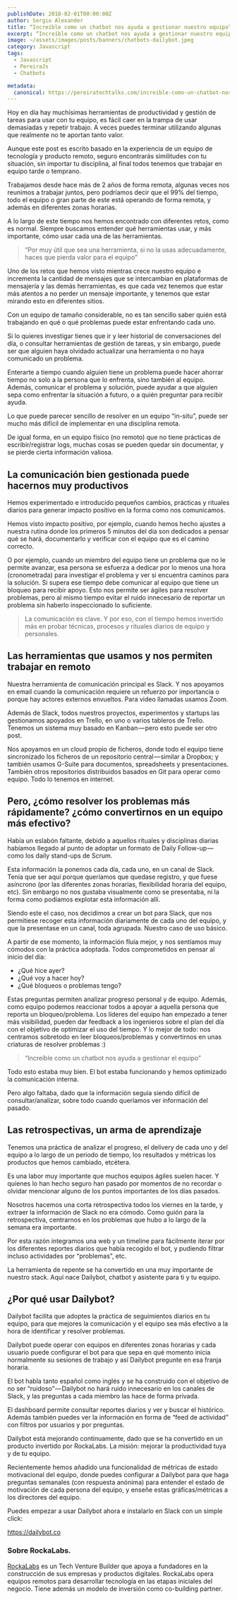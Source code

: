 ```yaml
---
publishDate: 2018-02-01T00:00:00Z
author: Sergio Alexander
title: “Increíble como un chatbot nos ayuda a gestionar nuestro equipo”
excerpt: “Increíble como un chatbot nos ayuda a gestionar nuestro equipo”
image: ~/assets/images/posts/banners/chatbots-dailybot.jpeg
category: Javascript
tags:
  - Javascript
  - PereiraJs
  - Chatbots

metadata:
  canonical: https://pereiratechtalks.com/increible-como-un-chatbot-nos-ayuda-a-gestionar-nuestro-equipo/
---
```


Hoy en día hay muchísimas herramientas de productividad y gestión de tareas para usar con tu equipo, es fácil caer en la trampa de usar demasiadas y repetir trabajo. A veces puedes terminar utilizando algunas que realmente no te aportan tanto valor.

Aunque este post es escrito basado en la experiencia de un equipo de tecnología y producto remoto, seguro encontrarás similitudes con tu situación, sin importar tu disciplina, al final todos tenemos que trabajar en equipo tarde o temprano.

Trabajamos desde hace más de 2 años de forma remota, algunas veces nos reunimos a trabajar juntos, pero podríamos decir que el 99% del tiempo, todo el equipo o gran parte de este está operando de forma remota, y además en diferentes zonas horarias.

A lo largo de este tiempo nos hemos encontrado con diferentes retos, como es normal. Siempre buscamos entender qué herramientas usar, y más importante, cómo usar cada una de las herramientas.

> “Por muy útil que sea una herramienta, si no la usas adecuadamente, haces que pierda valor para el equipo”

Uno de los retos que hemos visto mientras crece nuestro equipo e incrementa la cantidad de mensajes que se intercambian en plataformas de mensajería y las demás herramientas, es que cada vez tenemos que estar más atentos a no perder un mensaje importante, y tenemos que estar mirando esto en diferentes sitios.

Con un equipo de tamaño considerable, no es tan sencillo saber quién está trabajando en qué o qué problemas puede estar enfrentando cada uno.

Si lo quieres investigar tienes que ir y leer historial de conversaciones del día, o consultar herramientas de gestión de tareas, y sin embargo, puede ser que alguien haya olvidado actualizar una herramienta o no haya comunicado un problema.

Enterarte a tiempo cuando alguien tiene un problema puede hacer ahorrar tiempo no solo a la persona que lo enfrenta, sino también al equipo. Además, comunicar el problema y solución, puede ayudar a que alguien sepa como enfrentar la situación a futuro, o a quién preguntar para recibir ayuda.

Lo que puede parecer sencillo de resolver en un equipo “in-situ”, puede ser mucho más difícil de implementar en una disciplina remota.

De igual forma, en un equipo físico (no remoto) que no tiene prácticas de escribir/registrar logs, muchas cosas se pueden quedar sin documentar, y se pierde cierta información valiosa.

## La comunicación bien gestionada puede hacernos muy productivos

Hemos experimentado e introducido pequeños cambios, prácticas y rituales diarios para generar impacto positivo en la forma como nos comunicamos.

Hemos visto impacto positivo, por ejemplo, cuando hemos hecho ajustes a nuestra rutina donde los primeros 5 minutos del día son dedicados a pensar qué se hará, documentarlo y verificar con el equipo que es el camino correcto.

O por ejemplo, cuando un miembro del equipo tiene un problema que no le permite avanzar, esa persona se esfuerza a dedicar por lo menos una hora (cronometrada) para investigar el problema y ver si encuentra caminos para la solución. Si supera ese tiempo debe comunicar al equipo que tiene un bloqueo para recibir apoyo. Esto nos permite ser ágiles para resolver problemas, pero al mismo tiempo evitar el ruido innecesario de reportar un problema sin haberlo inspeccionado lo suficiente.

> La comunicación es clave. Y por eso, con el tiempo hemos invertido más en probar técnicas, procesos y rituales diarios de equipo y personales.

## Las herramientas que usamos y nos permiten trabajar en remoto

Nuestra herramienta de comunicación principal es Slack. Y nos apoyamos en email cuando la comunicación requiere un refuerzo por importancia o porque hay actores externos envueltos. Para video llamadas usamos Zoom.

Además de Slack, todos nuestros proyectos, experimentos y startups las gestionamos apoyados en Trello, en uno o varios tableros de Trello. Tenemos un sistema muy basado en Kanban — pero esto puede ser otro post.

Nos apoyamos en un cloud propio de ficheros, donde todo el equipo tiene sincronizado los ficheros de un repositorio central — similar a Dropbox; y también usamos G-Suite para documentos, spreadsheets y presentaciones. También otros repositorios distribuidos basados en Git para operar como equipo. Todo lo tenemos en internet.

## Pero, ¿cómo resolver los problemas más rápidamente? ¿cómo convertirnos en un equipo más efectivo?

Había un eslabón faltante, debido a aquellos rituales y disciplinas diarias habíamos llegado al punto de adoptar un formato de Daily Follow-up — como los daily stand-ups de Scrum.

Esta información la ponemos cada día, cada uno, en un canal de Slack. Tenía que ser aquí porque queríamos que quedase registro, y que fuese asíncrono (por las diferentes zonas horarias, flexibilidad horaria del equipo, etc). Sin embargo no nos gustaba visualmente como se presentaba, ni la forma como podíamos explotar esta información allí.

Siendo este el caso, nos decidimos a crear un bot para Slack, que nos permitiese recoger esta información diariamente de cada uno del equipo, y que la presentase en un canal, toda agrupada. Nuestro caso de uso básico.

A partir de ese momento, la información fluía mejor, y nos sentíamos muy cómodos con la práctica adoptada. Todos comprometidos en pensar al inicio del día:

* ¿Qué hice ayer?
* ¿Qué voy a hacer hoy?
* ¿Qué bloqueos o problemas tengo?

Estas preguntas permiten analizar progreso personal y de equipo. Además, como equipo podemos reaccionar todos a apoyar a aquella persona que reporta un bloqueo/problema. Los líderes del equipo han empezado a tener más visibilidad, pueden dar feedback a los ingenieros sobre el plan del día con el objetivo de optimizar el uso del tiempo. Y lo mejor de todo: nos centramos sobretodo en leer bloqueos/problemas y convertirnos en unas criaturas de resolver problemas :)

> “Increíble como un chatbot nos ayuda a gestionar el equipo”

Todo esto estaba muy bien. El bot estaba funcionando y hemos optimizado la comunicación interna.

Pero algo faltaba, dado que la información seguía siendo difícil de consultar/analizar, sobre todo cuando queríamos ver información del pasado.

## Las retrospectivas, un arma de aprendizaje

Tenemos una práctica de analizar el progreso, el delivery de cada uno y del equipo a lo largo de un periodo de tiempo, los resultados y métricas los productos que hemos cambiado, etcétera.

Es una labor muy importante que muchos equipos ágiles suelen hacer. Y quienes lo han hecho seguro han pasado por momentos de no recordar o olvidar mencionar alguno de los puntos importantes de los días pasados.

Nosotros hacemos una corta retrospectiva todos los viernes en la tarde, y extraer la información de Slack no era cómodo. Como guión para la retrospectiva, centrarnos en los problemas que hubo a lo largo de la semana era importante.

Por esta razón integramos una web y un timeline para fácilmente iterar por los diferentes reportes diarios que había recogido el bot, y pudiendo filtrar incluso actividades por “problemas”, etc.

La herramienta de repente se ha convertido en una muy importante de nuestro stack. Aquí nace Dailybot, chatbot y asistente para ti y tu equipo.

## ¿Por qué usar Dailybot?

Dailybot facilita que adoptes la práctica de seguimientos diarios en tu equipo, para que mejores la comunicación y el equipo sea más efectivo a la hora de identificar y resolver problemas.

Dailybot puede operar con equipos en diferentes zonas horarias y cada usuario puede configurar el bot para que sepa en qué momento inicia normalmente su sesiones de trabajo y así Dailybot pregunte en esa franja horaria.

El bot habla tanto español como inglés y se ha construido con el objetivo de no ser “ruidoso” — Dailybot no hará ruido innecesario en los canales de Slack, y las preguntas a cada miembro las hace de forma privada.

El dashboard permite consultar reportes diarios y ver y buscar el histórico. Además también puedes ver la información en forma de “feed de actividad” con filtros por usuarios y por preguntas.

Dailybot está mejorando continuamente, dado que se ha convertido en un producto invertido por RockaLabs. La misión: mejorar la productividad tuya y de tu equipo.

Recientemente hemos añadido una funcionalidad de métricas de estado motivacional del equipo, donde puedes configurar a Dailybot para que haga preguntas semanales (con respuesta anónima) para entender el estado de motivación de cada persona del equipo, y enseñe estas gráficas/métricas a los directores del equipo.

Puedes empezar a usar Dailybot ahora e instalarlo en Slack con un simple click:

https://dailybot.co

### Sobre RockaLabs.

[RockaLabs](https://rocka.co) es un Tech Venture Builder que apoya a fundadores en la construcción de sus empresas y productos digitales. RockaLabs opera equipos remotos para desarrollar tecnología en las etapas iniciales del negocio. Tiene además un modelo de inversión como co-building partner.